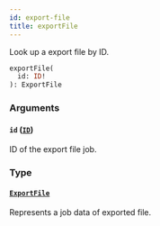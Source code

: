 ```yaml
---
id: export-file
title: exportFile
---
```


Look up a export file by ID.

```graphql
exportFile(
  id: ID!
): ExportFile
```

### Arguments

#### `id` ([`ID`](../../../developer/api-reference/scalars/id))

ID of the export file job.

### Type

#### [`ExportFile`](../../../developer/api-reference/objects/export-file)

Represents a job data of exported file.
